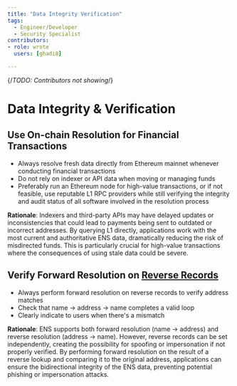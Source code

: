 ```yaml
---
title: "Data Integrity Verification"
tags:
  - Engineer/Developer
  - Security Specialist
contributors:
- role: wrote
  users: [ghadi8]

---
```

{/*TODO: Contributors not showing*/}

<TagProvider>
<TagFilter />

# Data Integrity & Verification

<TagList tags={frontmatter.tags} />
<AttributionList contributors={frontmatter.contributors} />

## Use On-chain Resolution for Financial Transactions

- Always resolve fresh data directly from Ethereum mainnet whenever conducting financial transactions
- Do not rely on indexer or API data when moving or managing funds
- Preferably run an Ethereum node for high-value transactions, or if not feasible, use reputable L1 RPC providers while still verifying the integrity and audit status of all software involved in the resolution process

**Rationale**: Indexers and third-party APIs may have delayed updates or inconsistencies that could lead to payments being sent to outdated or incorrect addresses. By querying L1 directly, applications work with the most current and authoritative ENS data, dramatically reducing the risk of misdirected funds. This is particularly crucial for high-value transactions where the consequences of using stale data could be severe.

## Verify Forward Resolution on [Reverse Records](https://docs.ens.domains/ensip/3)

- Always perform forward resolution on reverse records to verify address matches
- Check that name → address → name completes a valid loop
- Clearly indicate to users when there's a mismatch

**Rationale**: ENS supports both forward resolution (name → address) and reverse resolution (address → name). However, reverse records can be set independently, creating the possibility for spoofing or impersonation if not properly verified. By performing forward resolution on the result of a reverse lookup and comparing it to the original address, applications can ensure the bidirectional integrity of the ENS data, preventing potential phishing or impersonation attacks.

</TagProvider>